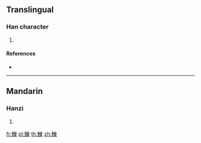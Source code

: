 {{character info/new}}
==Translingual==

===Han character===
{{Han char|rn=195|rad=魚|as=15|sn=26|four=22394|canj=NFVID}}

# {{defn|Han|sort=魚15}}

====References====
* {{Han ref|kx=1480.140|dkj=46589|dj=2011.420|hdz=74719.200|uh=9C73|ud=40051|bh=F978|bd=63864}}

----

==Mandarin==

===Hanzi===
{{cmn-hanzi|pin=[[lì]] ([[li4]])|wg=li<sup>4</sup>}}

# {{defn|lang=cmn|sort=魚15}}

[[fr:鱳]]
[[pl:鱳]]
[[th:鱳]]
[[zh:鱳]]
